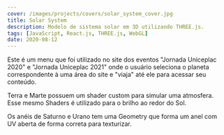 ```yaml
---
cover: /images/projects/covers/solar_system_cover.jpg
title: Solar System
description: Modelo de sistema solar em 3D utilizando THREE.js.
tags: [JavaScript, React.js, THREE.js, WebGL]
date: 2020-08-12
---
```


Este é um menu que foi utilizado no site dos eventos "Jornada Uniceplac 2020" e "Jornada Uniceplac 2021" onde o usuário seleciona o planeta correspondente à uma área do site e "viaja" até ele para acessar seu conteúdo.


<div class="flex justify-center">
	<SolarSystem client:only="react" />
</div>

Terra e Marte possuem um shader custom para simular uma atmosfera. Esse mesmo Shaders é utilizado para o brilho ao redor do Sol.

Os anéis de Saturno e Urano tem uma Geometry que forma um anel com UV aberta de forma correta para texturizar.